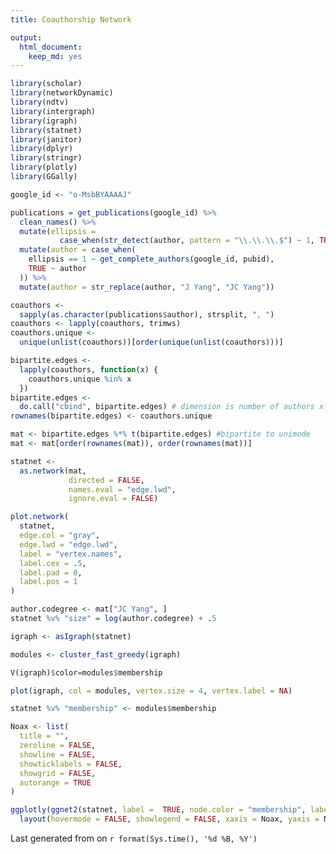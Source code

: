 ```yaml
---
title: Coauthorship Network

output:
  html_document:
    keep_md: yes
---
```


```r
library(scholar)
library(networkDynamic)
library(ndtv)
library(intergraph)
library(igraph)
library(statnet)
library(janitor)
library(dplyr)
library(stringr)
library(plotly)
library(GGally)

google_id <- "o-MsbBYAAAAJ"

publications = get_publications(google_id) %>%
  clean_names() %>%
  mutate(ellipsis =
           case_when(str_detect(author, pattern = "\\.\\.\\.$") ~ 1, TRUE ~ 0)) %>%
  mutate(author = case_when(
    ellipsis == 1 ~ get_complete_authors(google_id, pubid),
    TRUE ~ author
  )) %>%
  mutate(author = str_replace(author, "J Yang", "JC Yang"))

coauthors <-
  sapply(as.character(publications$author), strsplit, ", ")
coauthors <- lapply(coauthors, trimws)
coauthors.unique <-
  unique(unlist(coauthors))[order(unique(unlist(coauthors)))]

bipartite.edges <-
  lapply(coauthors, function(x) {
    coauthors.unique %in% x
  })
bipartite.edges <-
  do.call("cbind", bipartite.edges) # dimension is number of authors x number of papers
rownames(bipartite.edges) <- coauthors.unique

mat <- bipartite.edges %*% t(bipartite.edges) #bipartite to unimode
mat <- mat[order(rownames(mat)), order(rownames(mat))]

statnet <-
  as.network(mat,
             directed = FALSE,
             names.eval = "edge.lwd",
             ignore.eval = FALSE)

plot.network(
  statnet,
  edge.col = "gray",
  edge.lwd = "edge.lwd",
  label = "vertex.names",
  label.cex = .5,
  label.pad = 0,
  label.pos = 1
)

author.codegree <- mat["JC Yang", ]
statnet %v% "size" = log(author.codegree) + .5

igraph <- asIgraph(statnet)

modules <- cluster_fast_greedy(igraph)

V(igraph)$color=modules$membership

plot(igraph, col = modules, vertex.size = 4, vertex.label = NA)

statnet %v% "membership" <- modules$membership


```
```r
Noax <- list(
  title = "",
  zeroline = FALSE,
  showline = FALSE,
  showticklabels = FALSE,
  showgrid = FALSE,
  autorange = TRUE
)

ggplotly(ggnet2(statnet, label =  TRUE, node.color = "membership", label.size = 4, palette = "Pastel1")) %>%
  layout(hovermode = FALSE, showlegend = FALSE, xaxis = Noax, yaxis = Noax)

```  

Last generated from <a href="https://scholar.google.com/citations?user=o-MsbBYAAAAJ"><i class="ai ai-google-scholar"></i></a> on `r format(Sys.time(), '%d %B, %Y')`
